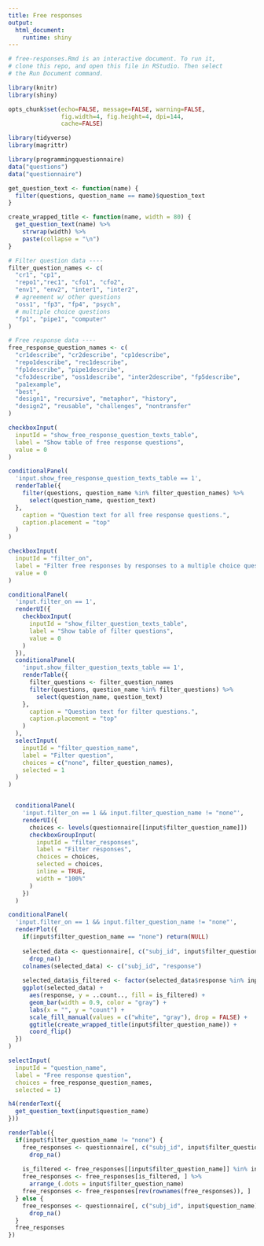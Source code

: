 ```yaml
---
title: Free responses
output: 
  html_document:
    runtime: shiny
---
```

```r

# free-responses.Rmd is an interactive document. To run it,
# clone this repo, and open this file in RStudio. Then select
# the Run Document command.

library(knitr)
library(shiny)

opts_chunk$set(echo=FALSE, message=FALSE, warning=FALSE,
               fig.width=4, fig.height=4, dpi=144,
               cache=FALSE)
```
```r
library(tidyverse)
library(magrittr)

library(programmingquestionnaire)
data("questions")
data("questionnaire")

get_question_text <- function(name) {
  filter(questions, question_name == name)$question_text
}

create_wrapped_title <- function(name, width = 80) {
  get_question_text(name) %>%
    strwrap(width) %>%
    paste(collapse = "\n")
}

# Filter question data ----
filter_question_names <- c(
  "cr1", "cp1",
  "repo1","rec1", "cfo1", "cfo2",
  "env1", "env2", "inter1", "inter2",
  # agreement w/ other questions
  "oss1", "fp3", "fp4", "psych",
  # multiple choice questions
  "fp1", "pipe1", "computer"
)

# Free response data ----
free_response_question_names <- c(
  "cr1describe", "cr2describe", "cp1describe",
  "repo1describe", "rec1describe",
  "fp1describe", "pipe1describe",
  "cfo3describe", "oss1describe", "inter2describe", "fp5describe",
  "pa1example",
  "best",
  "design1", "recursive", "metaphor", "history",
  "design2", "reusable", "challenges", "nontransfer"
)
```

```r
checkboxInput(
  inputId = "show_free_response_question_texts_table",
  label = "Show table of free response questions",
  value = 0
)

conditionalPanel(
  'input.show_free_response_question_texts_table == 1',
  renderTable({
    filter(questions, question_name %in% filter_question_names) %>%
      select(question_name, question_text)
  },
    caption = "Question text for all free response questions.",
    caption.placement = "top"
  )
)
```

```r
checkboxInput(
  inputId = "filter_on",
  label = "Filter free responses by responses to a multiple choice question",
  value = 0
)

conditionalPanel(
  'input.filter_on == 1',
  renderUI({
    checkboxInput(
      inputId = "show_filter_question_texts_table",
      label = "Show table of filter questions",
      value = 0
    )
  }),
  conditionalPanel(
    'input.show_filter_question_texts_table == 1',
    renderTable({
      filter_questions <- filter_question_names
      filter(questions, question_name %in% filter_questions) %>%
        select(question_name, question_text)
    },
      caption = "Question text for filter questions.",
      caption.placement = "top"
    )
  ),
  selectInput(
    inputId = "filter_question_name",
    label = "Filter question",
    choices = c("none", filter_question_names),
    selected = 1
  )
)


  conditionalPanel(
    'input.filter_on == 1 && input.filter_question_name != "none"',
    renderUI({
      choices <- levels(questionnaire[[input$filter_question_name]])
      checkboxGroupInput(
        inputId = "filter_responses",
        label = "Filter responses",
        choices = choices,
        selected = choices,
        inline = TRUE,
        width = "100%"
      )
    })
  )

conditionalPanel(
  'input.filter_on == 1 && input.filter_question_name != "none"',
  renderPlot({
    if(input$filter_question_name == "none") return(NULL)
    
    selected_data <- questionnaire[, c("subj_id", input$filter_question_name)] %>%
      drop_na()
    colnames(selected_data) <- c("subj_id", "response")
  
    selected_data$is_filtered <- factor(selected_data$response %in% input$filter_responses, levels = c(F, T))
    ggplot(selected_data) +
      aes(response, y = ..count.., fill = is_filtered) +
      geom_bar(width = 0.9, color = "gray") +
      labs(x = "", y = "count") +
      scale_fill_manual(values = c("white", "gray"), drop = FALSE) +
      ggtitle(create_wrapped_title(input$filter_question_name)) +
      coord_flip()
  })
)
```

```r
selectInput(
  inputId = "question_name", 
  label = "Free response question", 
  choices = free_response_question_names, 
  selected = 1)
```

```r
h4(renderText({
  get_question_text(input$question_name)
}))
```

```r
renderTable({
  if(input$filter_question_name != "none") {
    free_responses <- questionnaire[, c("subj_id", input$filter_question_name, input$question_name)] %>%
      drop_na()
    
    is_filtered <- free_responses[[input$filter_question_name]] %in% input$filter_responses
    free_responses <- free_responses[is_filtered, ] %>%
      arrange_(.dots = input$filter_question_name)
    free_responses <- free_responses[rev(rownames(free_responses)), ]
  } else {
    free_responses <- questionnaire[, c("subj_id", input$question_name)] %>%
      drop_na()
  }
  free_responses
})
```

